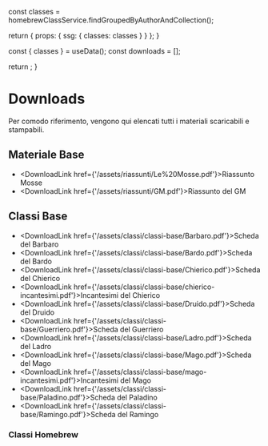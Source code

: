 
  const classes = homebrewClassService.findGroupedByAuthorAndCollection();

  return {
    props: {
      ssg: {
        classes: classes
      }
    }
  };
}

  const { classes } = useData();
  const downloads = [];
  
  return <DownloadHombrewClasses classes={classes}/>;
}

# Downloads

Per comodo riferimento, vengono qui elencati tutti i materiali scaricabili e stampabili.

## Materiale Base

- <DownloadLink href={'/assets/riassunti/Le%20Mosse.pdf'}>Riassunto Mosse</DownloadLink>
- <DownloadLink href={'/assets/riassunti/GM.pdf'}>Riassunto del GM</DownloadLink>

## Classi Base

- <DownloadLink href={'/assets/classi/classi-base/Barbaro.pdf'}>Scheda del Barbaro</DownloadLink>
- <DownloadLink href={'/assets/classi/classi-base/Bardo.pdf'}>Scheda del Bardo</DownloadLink>
- <DownloadLink href={'/assets/classi/classi-base/Chierico.pdf'}>Scheda del Chierico</DownloadLink>
- <DownloadLink href={'/assets/classi/classi-base/chierico-incantesimi.pdf'}>Incantesimi del Chierico</DownloadLink>
- <DownloadLink href={'/assets/classi/classi-base/Druido.pdf'}>Scheda del Druido</DownloadLink>
- <DownloadLink href={'/assets/classi/classi-base/Guerriero.pdf'}>Scheda del Guerriero</DownloadLink>
- <DownloadLink href={'/assets/classi/classi-base/Ladro.pdf'}>Scheda del Ladro</DownloadLink>
- <DownloadLink href={'/assets/classi/classi-base/Mago.pdf'}>Scheda del Mago</DownloadLink>
- <DownloadLink href={'/assets/classi/classi-base/mago-incantesimi.pdf'}>Incantesimi del Mago</DownloadLink>
- <DownloadLink href={'/assets/classi/classi-base/Paladino.pdf'}>Scheda del Paladino</DownloadLink>
- <DownloadLink href={'/assets/classi/classi-base/Ramingo.pdf'}>Scheda del Ramingo</DownloadLink>

### Classi Homebrew

<CommunityClasses />